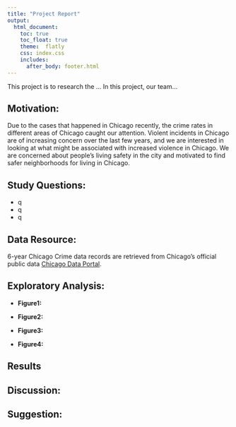 ```yaml
---
title: "Project Report"
output: 
  html_document:
    toc: true
    toc_float: true
    theme:  flatly
    css: index.css
    includes:
      after_body: footer.html
---
```


This project is to research the ...
In this project, our team...

## **Motivation: **

Due to the cases that happened in Chicago recently, the crime rates in different areas of Chicago caught our attention. Violent incidents in Chicago are of increasing concern over the last few years, and we are interested in looking at what might be associated with increased violence in Chicago. We are concerned about people’s living safety in the city and motivated to find safer neighborhoods for living in Chicago.


## **Study Questions: **

* q
* q
* q


## **Data Resource: **

6-year Chicago Crime data records are retrieved from Chicago’s official public data [Chicago Data Portal](https://data.cityofchicago.org). 

## **Exploratory Analysis: **

* **Figure1: **

* **Figure2: **

* **Figure3: **

* **Figure4: **

## **Results**


## **Discussion: **


## **Suggestion: **
